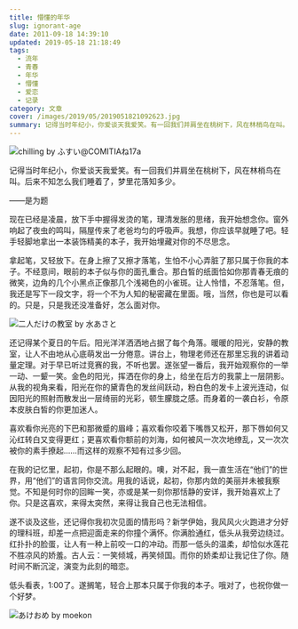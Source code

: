 ```yaml
---
title: 懵懂的年华
slug: ignorant-age
date: 2011-09-18 14:39:10
updated: 2019-05-18 21:18:49
tags:
  - 流年
  - 青春
  - 年华
  - 懵懂
  - 爱恋
  - 记录
category: 文章
cover: /images/2019/05/2019051821092623.jpg
summary: 记得当时年纪小，你爱谈天我爱笑。有一回我们并肩坐在桃树下，风在林梢鸟在叫。后来不知怎么我们睡着了，梦里花落知多少。
---
```

![chilling by ふすい@COMITIAね17a](/images/2019/05/2019051821154097.jpg)

<MusicPlayer netease={454182} />

记得当时年纪小，你爱谈天我爱笑。有一回我们并肩坐在桃树下，风在林梢鸟在叫。后来不知怎么我们睡着了，梦里花落知多少。

——是为题

现在已经是凌晨，放下手中握得发烫的笔，理清发胀的思绪，我开始想念你。窗外响起了夜虫的鸣叫，隔屋传来了老爸均匀的呼吸声。我想，你应该早就睡了吧。轻手轻脚地拿出一本装饰精美的本子，我开始埋藏对你的不尽思念。

拿起笔，又轻放下。在身上擦了又擦才落笔，生怕不小心弄脏了那只属于你我的本子。不经意间，眼前的本子似与你的面孔重合。那白皙的纸面恰如你那青春无痕的微笑，边角的几个小黑点正像那几个浅褐色的小雀斑。让人怜惜，不忍落笔。但，我还是写下一段文字，将一个不为人知的秘密藏在里面。哦，当然，你也是可以看的。只是，只是我还没准备好，怎么面对你。

![二人だけの教室 by 水あさと](/images/2019/05/2019051821153851.jpg)

还记得某个夏日的午后。阳光洋洋洒洒地占据了每个角落。暖暖的阳光，安静的教室，让人不由地从心底萌发出一分倦意。讲台上，物理老师还在那里忘我的讲着动量定理。对于早已听过竞赛的我，不听也罢。遂张望一番后，我开始观察你的一举一动、一颦一笑。金色的阳光，挥洒在你的身上，给坐在后方的我蒙上一层阴影。从我的视角来看，阳光在你的黛青色的发丝间跃动，粉白色的发卡上波光连动，似因阳光的照射而散发出一层绮丽的光彩，顿生朦胧之感。而身着的一袭白衫，令原本皮肤白皙的你更加迷人。

喜欢看你光亮的下巴和那微蹙的眉峰；喜欢看你咬着下嘴唇又松开，那下唇如何又沁红转白又变得更红；更喜欢看你额前的刘海，如何被风一次次地缭乱，又一次次被你的素手撩起……而这样的观察不知有过多少回。

在我的记忆里，起初，你是不那么起眼的。噢，对不起，我一直生活在“他们”的世界，用“他们”的语言同你交流。用我的话说，起初，你那内敛的美丽并未被我察觉。不知是何时你的回眸一笑，亦或是某一刻你那恬静的安详，我开始喜欢上了你。只是这喜欢，来得太突然，来得让我自己也无法相信。

遂不谈及这些，还记得你我初次见面的情形吗？新学伊始，我风风火火跑进才分好的理科班，却差一点把迎面走来的你撞个满怀。你满脸通红，低头从我旁边绕过。红扑扑的脸蛋，让人有一种上前咬一口的冲动。而那一低头的温柔，却恰似水莲花不胜凉风的娇羞。古人云：一笑倾城，再笑倾国。而你的娇柔却让我记住了你。随时间不断沉淀，演变为此刻的暗恋。

低头看表，1:00了。遂搁笔，轻合上那本只属于你我的本子。哦对了，也祝你做一个好梦。

![あけおめ by moekon](/images/2019/05/2019051821154311.jpg)
